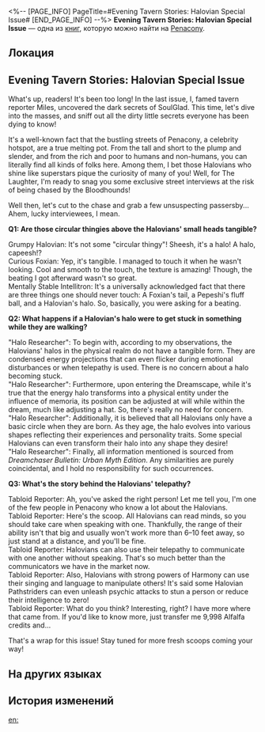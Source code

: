 <%-- [PAGE_INFO]
PageTitle=#Evening Tavern Stories: Halovian Special Issue#
[END_PAGE_INFO] --%>
{{Дополнить}}
{{Книга Инфобокс
|id           = 361
|partIds      = 190656
|Название     = 
|Изображение  = Предмет Газета.png
|Мир          = Penacony
|Томов        = 1
|Автор        = <!--нужно добавить-->
|Описание     = A tabloid written by a Tavern reporter, the contents seem to be mostly nonsense.
|Том1         = {{tx}}
|Источник1    = {{tx|Отсутствует источник}}
|Персонажи    = Aha
|Фракции      = Penacony; Pepeshi
}}
'''Evening Tavern Stories: Halovian Special Issue''' — одна из [[Книги|книг]], которую можно найти на [[Penacony]].

==Локация==
{{Отметка карты|<!--название карты-->|<!--id отметки-->}}

==Evening Tavern Stories: Halovian Special Issue==
What's up, readers! It's been too long! In the last issue, I, famed tavern reporter Miles, uncovered the dark secrets of SoulGlad. This time, let's dive into the masses, and sniff out all the dirty little secrets everyone has been dying to know!

It's a well-known fact that the bustling streets of Penacony, a celebrity hotspot, are a true melting pot. From the tall and short to the plump and slender, and from the rich and poor to humans and non-humans, you can literally find all kinds of folks here. Among them, I bet those Halovians who shine like superstars pique the curiosity of many of you! Well, for The Laughter, I'm ready to snag you some exclusive street interviews at the risk of being chased by the Bloodhounds!

Well then, let's cut to the chase and grab a few unsuspecting passersby... Ahem, lucky interviewees, I mean.

'''Q1: Are those circular thingies above the Halovians' small heads tangible?'''

Grumpy Halovian: It's not some "circular thingy"! Sheesh, it's a halo! A halo, capeesh!?<br />
Curious Foxian: Yep, it's tangible. I managed to touch it when he wasn't looking. Cool and smooth to the touch, the texture is amazing! Though, the beating I got afterward wasn't so great.<br />
Mentally Stable Intellitron: It's a universally acknowledged fact that there are three things one should never touch: A Foxian's tail, a Pepeshi's fluff ball, and a Halovian's halo. So, basically, you were asking for a beating.

'''Q2: What happens if a Halovian's halo were to get stuck in something while they are walking?'''

"Halo Researcher": To begin with, according to my observations, the Halovians' halos in the physical realm do not have a tangible form. They are condensed energy projections that can even flicker during emotional disturbances or when telepathy is used. There is no concern about a halo becoming stuck.<br />
"Halo Researcher": Furthermore, upon entering the Dreamscape, while it's true that the energy halo transforms into a physical entity under the influence of memoria, its position can be adjusted at will while within the dream, much like adjusting a hat. So, there's really no need for concern.<br />
"Halo Researcher": Additionally, it is believed that all Halovians only have a basic circle when they are born. As they age, the halo evolves into various shapes reflecting their experiences and personality traits. Some special Halovians can even transform their halo into any shape they desire!<br />
"Halo Researcher": Finally, all information mentioned is sourced from ''Dreamchaser Bulletin: Urban Myth Edition''. Any similarities are purely coincidental, and I hold no responsibility for such occurrences.

'''Q3: What's the story behind the Halovians' telepathy?'''

Tabloid Reporter: Ah, you've asked the right person! Let me tell you, I'm one of the few people in Penacony who know a lot about the Halovians.<br />
Tabloid Reporter: Here's the scoop. All Halovians can read minds, so you should take care when speaking with one. Thankfully, the range of their ability isn't that big and usually won't work more than 6–10 feet away, so just stand at a distance, and you'll be fine.<br />
Tabloid Reporter: Halovians can also use their telepathy to communicate with one another without speaking. That's so much better than the communicators we have in the market now.<br />
Tabloid Reporter: Also, Halovians with strong powers of Harmony can use their singing and language to manipulate others! It's said some Halovian Pathstriders can even unleash psychic attacks to stun a person or reduce their intelligence to zero!<br />
Tabloid Reporter: What do you think? Interesting, right? I have more where that came from. If you'd like to know more, just transfer me 9,998 Alfalfa credits and...

That's a wrap for this issue! Stay tuned for more fresh scoops coming your way!

==На других языках==
{{На других языках
|en   = Evening Tavern Stories: Halovian Special Issue
|zhs  = 酒馆夜谭：天环族特辑
|zht  = 酒館夜譚：天環族特輯
|ja   = 酒場の夜：天環族特集
|ko   = 술집 야화: 헤일로족 특집
|es   = Versión vespertina de Historias de la taberna: Edición especial aureoliana
|fr   = Histoires du soir à la Taverne&nbsp;: numéro spécial Haloviens
|ru   = «Вечерние рассказы Таверны: Спецвыпуск о галовианцах»
|th   = เรื่องเล่าจากบาร์: ฉบับพิเศษ Halovian
|vi   = Câu Chuyện Về Đêm Ở Quán Rượu: Số Đặc Biệt - Tộc Halovian
|de   = Abendliche Tavernengeschichten: Halovianer-Sonderausgabe
|id   = Pembicaraan Malam di Bar: Edisi Khusus Halovian
|pt   = Histórias Noturnas da Taverna: Edição Especial Haloviana
}}

==История изменений==
{{История изменений|3.5}}

[[en:]]
